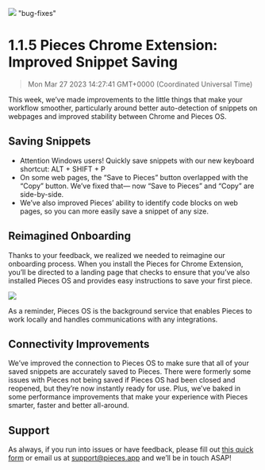 ![](https://uploads-ssl.webflow.com/6143afec68f555387049efb3/630d71b9be2f59849c80d96a_ezgif_com-gif-maker21_7b2e124e3ef91448795090a923cdbf82_2000.png)
"bug-fixes"
# 1.1.5 Pieces Chrome Extension: Improved Snippet Saving
> Mon Mar 27 2023 14:27:41 GMT+0000 (Coordinated Universal Time)

This week, we’ve made improvements to the little things that make your workflow smoother, particularly around better auto-detection of snippets on webpages and improved stability between Chrome and Pieces OS.

## Saving Snippets
- Attention Windows users! Quickly save snippets with our new keyboard shortcut: ALT + SHIFT + P
- On some web pages, the “Save to Pieces” button overlapped with the “Copy” button. We’ve fixed that— now “Save to Pieces” and “Copy” are side-by-side.
- We’ve also improved Pieces’ ability to identify code blocks on web pages, so you can more easily save a snippet of any size.

## Reimagined Onboarding
Thanks to your feedback, we realized we needed to reimagine our onboarding process. When you install the Pieces for Chrome Extension, you’ll be directed to a landing page that checks to ensure that you’ve also installed Pieces OS and provides easy instructions to save your first piece.

![](https://uploads-ssl.webflow.com/6143afec68f555387049efb3/630d71babe2f597c7680dc44_ezgif_com-gif-maker20_677bc527b57b677657513de5db2aa2c7_800.png)

As a reminder, Pieces OS is the background service that enables Pieces to work locally and handles communications with any integrations.

## Connectivity Improvements
We’ve improved the connection to Pieces OS to make sure that all of your saved snippets are accurately saved to Pieces. There were formerly some issues with Pieces not being saved if Pieces OS had been closed and reopened, but they’re now instantly ready for use.
Plus, we’ve baked in some performance improvements that make your experience with Pieces smarter, faster and better all-around.

## Support
As always, if you run into issues or have feedback, please fill out <a href="https://getpieces.typeform.com/to/mCjBSIjF" target="_blank" rel="noopener noreferrer">this quick form</a> or email us at support@pieces.app and we’ll be in touch ASAP!
